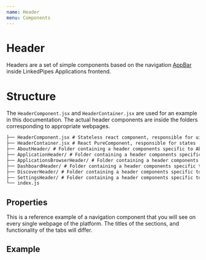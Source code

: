 ```yaml
---
name: Header
menu: Components
---
```



# Header

Headers are a set of simple components based on the navigation [AppBar](https://material-ui.com/components/app-bar/) inside LinkedPipes Applications frontend.

# Structure

The `HeaderComponent.jsx` and `HeaderContainer.jsx` are used for an example in this documentation. The actual header components are inside the folders corresponding to appropriate webpages.

```.md
├── HeaderComponent.jsx # Stateless react component, responsible for ui
├── HeaderContainer.jsx # React PureComponent, responsible for states
├── AboutHeader/ # Folder containing a header components specific to About page
├── ApplicationHeader/ # Folder containing a header components specific to ApplicationHeader page
├── ApplicationsBrowserHeader/ # Folder containing a header components specific to ApplicationsBrowserHeader page
├── DashboardHeader/ # Folder containing a header components specific to DashboardHeader page
├── DiscoverHeader/ # Folder containing a header components specific to DiscoverHeader page
├── SettingsHeader/ # Folder containing a header components specific to SettingsHeader page
└── index.js
```

## Properties

This is a reference example of a navigation component that you will see on every single webpage of the platform. The titles of the sections, and functionality of the tabs will differ.

<Props of={Header} />

## Example

<Playground>
  <Header />
</Playground>
